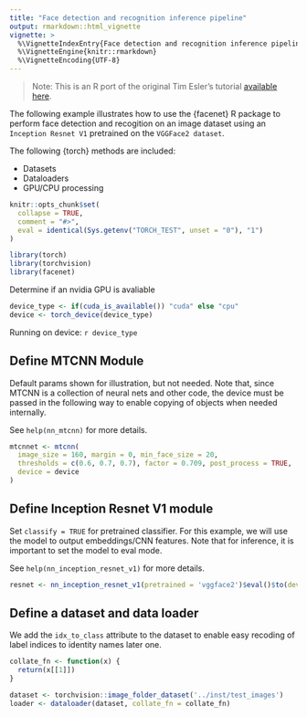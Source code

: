 ```yaml
---
title: "Face detection and recognition inference pipeline"
output: rmarkdown::html_vignette
vignette: >
  %\VignetteIndexEntry{Face detection and recognition inference pipeline}
  %\VignetteEngine{knitr::rmarkdown}
  %\VignetteEncoding{UTF-8}
---
```


> Note: This is an R port of the original Tim Esler's tutorial [available here](https://github.com/timesler/facenet-pytorch/blob/master/examples/infer.ipynb).

The following example illustrates how to use the {facenet} R package to perform face detection and recogition on an image dataset using an `Inception Resnet V1` pretrained on the `VGGFace2 dataset`.

The following {torch} methods are included:

- Datasets
- Dataloaders
- GPU/CPU processing

```r
knitr::opts_chunk$set(
  collapse = TRUE,
  comment = "#>",
  eval = identical(Sys.getenv("TORCH_TEST", unset = "0"), "1")
)
```

```r
library(torch)
library(torchvision)
library(facenet)
```

Determine if an nvidia GPU is avaliable
```r
device_type <- if(cuda_is_available()) "cuda" else "cpu"
device <- torch_device(device_type)
```

Running on device: `r device_type`

## Define MTCNN Module

Default params shown for illustration, but not needed. Note that, since MTCNN is a collection of neural nets and other code, the device must be passed in the following way to enable copying of objects when needed internally.

See `help(nn_mtcnn)` for more details.

```r
mtcnnet <- mtcnn(
  image_size = 160, margin = 0, min_face_size = 20,
  thresholds = c(0.6, 0.7, 0.7), factor = 0.709, post_process = TRUE,
  device = device
)
```

## Define Inception Resnet V1 module

Set `classify = TRUE` for pretrained classifier. For this example, we will use the model to output embeddings/CNN features. Note that for inference, it is important to set the model to eval mode.

See `help(nn_inception_resnet_v1)` for more details.

```r
resnet <- nn_inception_resnet_v1(pretrained = 'vggface2')$eval()$to(device = device)
```

## Define a dataset and data loader

We add the `idx_to_class` attribute to the dataset to enable easy recoding of label indices to identity names later one.

```r
collate_fn <- function(x) {
  return(x[[1]])
}

dataset <- torchvision::image_folder_dataset('../inst/test_images')
loader <- dataloader(dataset, collate_fn = collate_fn)
```


